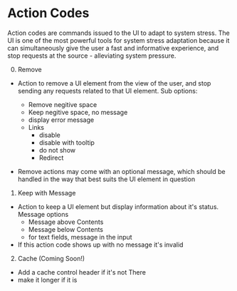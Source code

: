 # Action Codes
Action codes are commands issued to the UI to adapt to system stress. The UI is one of the most powerful tools for system stress adaptation because it can simultaneously give the user a fast and informative experience, and stop requests at the source - alleviating system pressure.

0. Remove
- Action to remove a UI element from the view of the user, and stop sending any requests related to that UI element. Sub options:
  - Remove negitive space
  - Keep negitive space, no message
  - display error message
  - Links
    - disable
    - disable with tooltip
    - do not show
    - Redirect

- Remove actions may come with an optional message, which should be handled in the way that best suits the UI element in question


1. Keep with Message
- Action to keep a UI element but display information about it's status. Message options
  - Message above Contents
  - Message below Contents
  - for text fields, message in the input
- If this action code shows up with no message it's invalid


2. Cache (Coming Soon!)
- Add a cache control header if it's not There
- make it longer if it is
